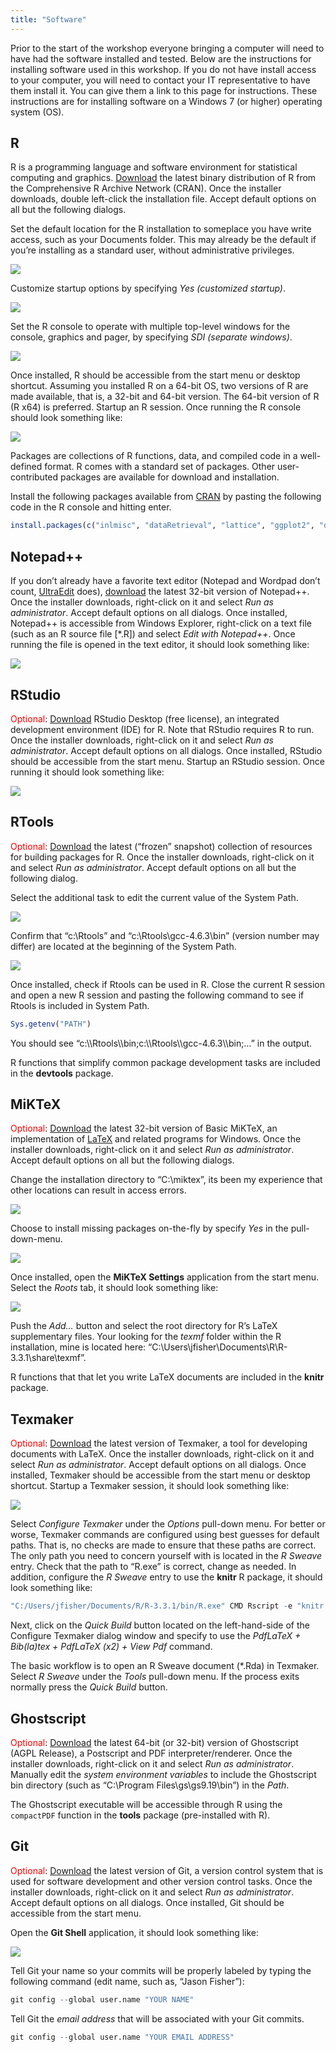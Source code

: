 ```yaml
---
title: "Software"
---
```


Prior to the start of the workshop everyone bringing a computer will need to have had the software installed and tested.
Below are the instructions for installing software used in this workshop.
If you do not have install access to your computer,
you will need to contact your IT representative to have them install it.
You can give them a link to this page for instructions.
These instructions are for installing software on a Windows 7 (or higher) operating system (OS).

## R

R is a programming language and software environment for statistical computing and graphics.
[Download](http://cran.rstudio.com/bin/windows/base/) the latest binary distribution of R
from the Comprehensive R Archive Network (CRAN).
Once the installer downloads, double left-click the installation file.
Accept default options on all but the following dialogs.

Set the default location for the R installation to someplace you have write access, such as your Documents folder.
This may already be the default if you're installing as a standard user, without administrative privileges.

| ![](images/software-r_01.png)

Customize startup options by specifying *Yes (customized startup)*.

| ![](images/software-r_02.png)

Set the R console to operate with multiple top-level windows for the console,
graphics and pager, by specifying *SDI (separate windows)*.

| ![](images/software-r_03.png)

Once installed, R should be accessible from the start menu or desktop shortcut.
Assuming you installed R on a 64-bit OS, two versions of R are made available, that is, a 32-bit and 64-bit version.
The 64-bit version of R (R x64) is preferred.
Startup an R session.
Once running the R console should look something like:

| ![](images/software-r_04.png)

Packages are collections of R functions, data, and compiled code in a well-defined format.
R comes with a standard set of packages.
Other user-contributed packages are available for download and installation.

Install the following packages available from [CRAN](https://cloud.r-project.org/web/packages/)
by pasting the following code in the R console and hitting enter.

```r
install.packages(c("inlmisc", "dataRetrieval", "lattice", "ggplot2", "devtools", "knitr"))
```

## Notepad++

If you don't already have a favorite text editor
(Notepad and Wordpad don't count, [UltraEdit](http://www.ultraedit.com/) does),
[download](https://notepad-plus-plus.org/download/) the latest 32-bit version of Notepad++.
Once the installer downloads, right-click on it and select *Run as administrator*.
Accept default options on all dialogs.
Once installed, Notepad++ is accessible from Windows Explorer,
right-click on a text file (such as an R source file [*.R]) and select *Edit with Notepad++*.
Once running the file is opened in the text editor, it should look something like:

| ![](images/software-notepad_01.png)

## RStudio

<span style="color:red;">Optional</span>:
[Download](http://www.rstudio.com/products/rstudio/download/) RStudio Desktop (free license),
an integrated development environment (IDE) for R.
Note that RStudio requires R to run.
Once the installer downloads, right-click on it and select *Run as administrator*.
Accept default options on all dialogs.
Once installed, RStudio should be accessible from the start menu.
Startup an RStudio session.
Once running it should look something like:

| ![](images/software-rstudio_01.png)

## RTools

<span style="color:red;">Optional</span>:
[Download](https://cloud.r-project.org/bin/windows/Rtools/)
the latest ("frozen" snapshot) collection of resources for building packages for R.
Once the installer downloads, right-click on it and select *Run as administrator*.
Accept default options on all but the following dialog.

Select the additional task to edit the current value of the System Path.

| ![](images/software-rtools_01.png)

Confirm that "c:\\Rtools\bin" and "c:\\Rtools\\gcc-4.6.3\\bin" (version number may differ)
are located at the beginning of the System Path.

| ![](images/software-rtools_02.png)

Once installed, check if Rtools can be used in R.
Close the current R session and open a new R session and pasting the following command
to see if Rtools is included in System Path.

```r
Sys.getenv("PATH")
```

You should see "c:\\\\Rtools\\\\bin;c:\\\\Rtools\\\\gcc-4.6.3\\\\bin;..." in the output.

R functions that simplify common package development tasks are included in the **devtools** package.

## MiKTeX

<span style="color:red;">Optional</span>:
[Download](http://miktex.org/download) the latest 32-bit version of Basic MiKTeX,
an implementation of [LaTeX](https://en.wikipedia.org/wiki/LaTeX) and related programs for Windows.
Once the installer downloads, right-click on it and select *Run as administrator*.
Accept default options on all but the following dialogs.

Change the installation directory to "C:\\miktex",
its been my experience that other locations can result in access errors.

| ![](images/software-miktex_01.png)

Choose to install missing packages on-the-fly by specify *Yes* in the pull-down-menu.

| ![](images/software-miktex_02.png)

Once installed, open the **MiKTeX Settings** application from the start menu.
Select the *Roots* tab, it should look something like:

| ![](images/software-miktex_03.png)

Push the *Add...* button and select the root directory for R's LaTeX supplementary files.
Your looking for the *texmf* folder within the R installation, mine is located here:
"C:\\Users\\jfisher\\Documents\\R\\R-3.3.1\\share\\texmf".

R functions that that let you write LaTeX documents are included in the **knitr** package.

## Texmaker

<span style="color:red;">Optional</span>:
[Download](http://www.xm1math.net/texmaker/download.html) the latest version of Texmaker,
a tool for developing documents with LaTeX.
Once the installer downloads, right-click on it and select *Run as administrator*.
Accept default options on all dialogs.
Once installed, Texmaker should be accessible from the start menu or desktop shortcut.
Startup a Texmaker session, it should look something like:

| ![](images/software-texmaker_01.png)

Select *Configure Texmaker* under the *Options* pull-down menu.
For better or worse, Texmaker commands are configured using best guesses for default paths.
That is, no checks are made to ensure that these paths are correct.
The only path you need to concern yourself with is located in the *R Sweave* entry.
Check that the path to "R.exe" is correct, change as needed.
In addition, configure the *R Sweave* entry to use the **knitr** R package,
it should look something like:

```r
"C:/Users/jfisher/Documents/R/R-3.3.1/bin/R.exe" CMD Rscript -e "knitr::knit('%.Rnw')"
```

Next, click on the *Quick Build* button located on the left-hand-side of the Configure Texmaker dialog window
and specify to use the *PdfLaTeX + Bib(la)tex + PdfLaTeX (x2) + View Pdf* command.

The basic workflow is to open an R Sweave document (\*.Rda) in Texmaker.
Select *R Sweave* under the *Tools* pull-down menu.
If the process exits normally press the *Quick Build* button.

## Ghostscript

<span style="color:red;">Optional</span>:
[Download](http://ghostscript.com/download/gsdnld.html) the latest 64-bit (or 32-bit) version of Ghostscript (AGPL Release),
a Postscript and PDF interpreter/renderer.
Once the installer downloads, right-click on it and select *Run as administrator*.
Manually edit the *system environment variables* to include the Ghostscript bin directory
(such as "C:\\Program Files\\gs\\gs9.19\\bin") in the *Path*.

The Ghostscript executable will be accessible through R using the `compactPDF` function
in the **tools** package (pre-installed with R).


## Git

<span style="color:red;">Optional</span>:
[Download](https://git-scm.com/downloads) the latest version of Git,
a version control system that is used for software development and other version control tasks.
Once the installer downloads, right-click on it and select *Run as administrator*.
Accept default options on all dialogs.
Once installed, Git should be accessible from the start menu.

Open the **Git Shell** application, it should look something like:

| ![](images/software-git_01.png)

Tell Git your name so your commits will be properly labeled by typing the following command
(edit name, such as, "Jason Fisher"):

```r
git config --global user.name "YOUR NAME"
```

Tell Git the *email address* that will be associated with your Git commits.

```r
git config --global user.name "YOUR EMAIL ADDRESS"
```
